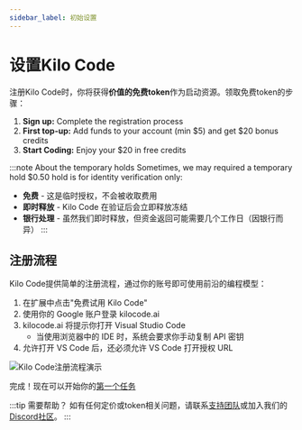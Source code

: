 ```yaml
---
sidebar_label: 初始设置
---
```



# 设置Kilo Code

注册Kilo Code时，你将获得**价值<FreeTierAmount />的免费token**作为启动资源。领取免费token的步骤：

1. **Sign up:** Complete the registration process
2. **First top-up:** Add funds to your account (min $5) and get $20 bonus credits
3. **Start Coding:** Enjoy your $20 in free credits

:::note About the temporary holds
Sometimes, we may required a temporary hold $0.50 hold is for identity verification only:

- **免费** - 这是临时授权，不会被收取费用
- **即时释放** - Kilo Code 在验证后会立即释放冻结
- **银行处理** - 虽然我们即时释放，但资金返回可能需要几个工作日（因银行而异）
  :::

## 注册流程

Kilo Code提供简单的注册流程，通过你的账号即可使用前沿的编程模型：

1. 在扩展中点击"免费试用 Kilo Code"
1. 使用你的 Google 账户登录 kilocode.ai
1. kilocode.ai 将提示你打开 Visual Studio Code
   - 当使用浏览器中的 IDE 时，系统会要求你手动复制 API 密钥
1. 允许打开 VS Code 后，还必须允许 VS Code 打开授权 URL

<img
  src="/docs/img/setting-up/signupflow.gif"
  alt="Kilo Code注册流程演示"
/>

完成！现在可以开始你的[第一个任务](/getting-started/your-first-task)

:::tip 需要帮助？
如有任何定价或token相关问题，请联系[支持团队](mailto:hi@kilocode.ai)或加入我们的<a href={DISCORD_URL} target='_blank'>Discord社区</a>。
:::
